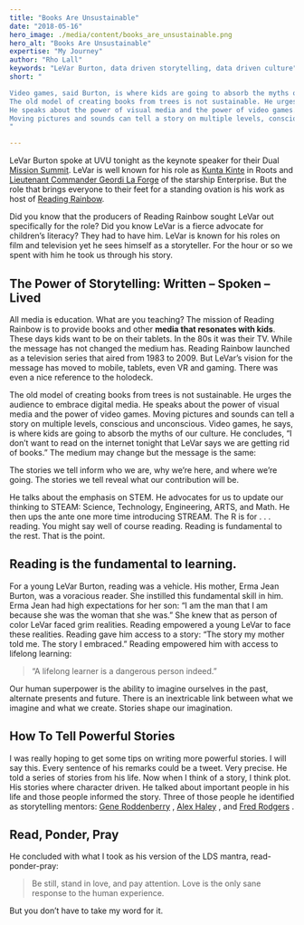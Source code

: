 ```yaml
---
title: "Books Are Unsustainable"
date: "2018-05-16"
hero_image: ./media/content/books_are_unsustainable.png
hero_alt: "Books Are Unsustainable"
expertise: "My Journey"
author: "Rho Lall"
keywords: "LeVar Burton, data driven storytelling, data driven culture"
short: "

Video games, said Burton, is where kids are going to absorb the myths of our culture. 
The old model of creating books from trees is not sustainable. He urges the audience to embrace digital media. 
He speaks about the power of visual media and the power of video games. 
Moving pictures and sounds can tell a story on multiple levels, conscious and unconscious. 
"

---
```


LeVar Burton spoke at UVU tonight as the keynote speaker for their Dual [Mission Summit](https://www.uvu.edu/dualmissionsummit/). 
LeVar is well known for his role as [Kunta Kinte](https://www.youtube.com/watch?v=1CpJpGF8lS8)
in Roots and [Lieutenant Commander Geordi La Forge](https://www.youtube.com/watch?v=7iHPjQRcu_0)
of the starship Enterprise. 
But the role that brings everyone to their feet for a standing ovation is his work as host of [Reading Rainbow](https://www.youtube.com/watch?v=DQfiWFwVF8M).
 
Did you know that the producers of Reading Rainbow sought LeVar out specifically for the role? 
Did you know LeVar is a fierce advocate for children’s literacy? They had to have him.
LeVar is known for his roles on film and television yet he sees himself as a storyteller. 
For the hour or so we spent with him he took us through his story.

## The Power of Storytelling: Written – Spoken – Lived
 
All media is education. What are you teaching? The mission of Reading Rainbow is to provide books and other **media that resonates with kids**. 
These days kids want to be on their tablets. In the 80s it was their TV. While the message has not changed the medium has. 
Reading Rainbow launched as a television series that aired from 1983 to 2009. 
But LeVar’s vision for the message has moved to mobile, tablets, even VR and gaming. 
There was even a nice reference to the holodeck.

The old model of creating books from trees is not sustainable. He urges the audience to embrace digital media. 
He speaks about the power of visual media and the power of video games. 
Moving pictures and sounds can tell a story on multiple levels, conscious and unconscious. 
Video games, he says, is where kids are going to absorb the myths of our culture. 
He concludes, “I don’t want to read on the internet tonight that LeVar says we are getting rid of books.” The medium may change but the message is the same:

The stories we tell inform who we are, why we’re here, and where we’re going. The stories we tell reveal what our contribution will be.

He talks about the emphasis on STEM. He advocates for us to update our thinking to STEAM: Science, Technology, Engineering, ARTS, and Math. He then ups the ante one more time introducing STREAM. The R is for . . . reading. You might say well of course reading. Reading is fundamental to the rest. That is the point.
 
## Reading is the fundamental to learning.
 
For a young LeVar Burton, reading was a vehicle. His mother, Erma Jean Burton, was a voracious reader. She instilled this fundamental skill in him. Erma Jean had high expectations for her son: “I am the man that I am because she was the woman that she was.” She knew that as person of color LeVar faced grim realities. Reading empowered a young LeVar to face these realities. Reading gave him access to a story: “The story my mother told me. The story I embraced.” Reading empowered him with access to lifelong learning:

>“A lifelong learner is a dangerous person indeed.”

Our human superpower is the ability to imagine ourselves in the past, alternate presents and future. There is an inextricable link between what we imagine and what we create. Stories shape our imagination.
 
## How To Tell Powerful Stories
 
I was really hoping to get some tips on writing more powerful stories. 
I will say this. 
Every sentence of his remarks could be a tweet. Very precise. 
He told a series of stories from his life. Now when I think of a story, I think plot. His stories where character driven. 
He talked about important people in his life and those people informed the story. 
Three of those people he identified as storytelling mentors: [Gene Roddenberry](https://www.youtube.com/watch?v=T0M-yp0eORc)
, [Alex Haley](https://www.youtube.com/watch?v=tIS_d9yJRdM)
, and [Fred Rodgers](https://www.youtube.com/watch?v=fKy7ljRr0AA)
.
 
## Read, Ponder, Pray

He concluded with what I took as his version of the LDS mantra, read-ponder-pray:

>Be still, stand in love, and pay attention. Love is the only sane response to the human experience.

But you don’t have to take my word for it.
